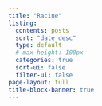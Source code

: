 ```yaml
---
title: "Racine"
listing:
  contents: posts
  sort: "date desc"
  type: default
  # max-height: 100px
  categories: true
  sort-ui: false
  filter-ui: false
page-layout: full
title-block-banner: true
---
```

